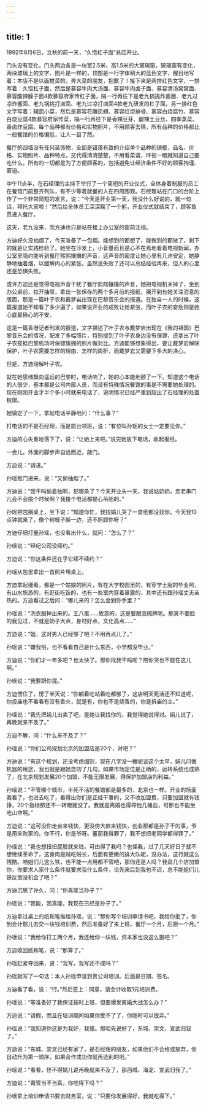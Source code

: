 ```yaml
---
---
---
```

title: 1
---



1992年8月6日，立秋的前一天，“久悟杠子面”总店开业。

门头没有变化，门头两边各是一块宽2.5米、高1.5米的大玻璃窗，玻璃窗有变化，两块玻璃上的文字、图片是一样的，顶部是一行字体稍大的蓝色文字，醒目地写着：本店不是以面推菜的，奔大菜的朋友，抱歉了！接下来是两排红色文字，一排写着：久悟杠子面，然后是慕容牛肉大汤面、慕容牛肉卤子面、慕容清汤窝窝面、慕容酸辣臊子面4款慕容府家传杠子面，隔一行再往下是老九锅挑炸酱面、老九过凉炸酱面、老九锅挑打卤面、老九过凉打卤面4款老九研发的杠子面。另一排红色文字写着：辅面小菜，然后是慕容花雕凤翅、慕容红烧排骨、慕容白烧腐竹、慕容白烧豆腐4款慕容府家传菜，隔一行再往下是香辣豆芽、酸辣土豆丝、四季蒸菜、香卤炸豆腐。每个品种都有价格和实物照片，不用顾客去猜，所有品种的价格都比一般餐馆的价格偏低，让人一目了然。

餐厅的四墙没有任何装饰物，全部是错落有致的介绍单个品种的镜框，品名、价格、实物照片、品种特点，交代得清清楚楚，不用看菜谱，环视一眼就知道自己要吃什么。所有的一切都是为了方便顾客的，包括避免让经济条件不好的顾客拘谨、窘迫。

中午11点半，在石经理的主持下举行了一个简短的开业仪式，全体身着制服的员工在餐馆门前整齐列队，有不少等着就餐的人在四周围观。石经理站在门口的台阶上作了一个非常简短的发言，说：“今天是开业第一天，我没什么好说的，就一句话，拜托大家啦！”然后给全体员工深深鞠了一个躬，开业仪式就结束了，顾客鱼贯进入餐厅。

这天，老九没来，而方迪也只是站在楼上办公室的窗前注视。

方迪好久没抽烟了，今天准备了一包烟。能想到的都想了，能做到的都做了，剩下的就是让实践检验了。她坐在沙发上，小音量而且是心不在焉地看着电视新闻，办公室里隐约能听到餐厅熙熙攘攘的声音，这声音的密度让她心里有几许安定，她静静地抽着烟，以缓解内心的紧张。虽然说失败了还可以总结经验再来，但人的心里还是恐惧失败。

或许方迪还是觉得电视声音干扰了餐厅熙熙攘攘的声音，她把电视机关掉了，坐到办公桌前，拉开抽屉，拿出一张保存的两个多月前的报纸，展开到有她关注消息的版面，那是一篇叶子农和戴梦岩出现在巴黎音乐会的报道。在独自一人的时候，这篇报道她不知看了多少遍了，如果说开业的成败让她紧张，而叶子农的安危则是她心底最揪心的不安。

这是一篇香港记者刊发的报道，文字描述了叶子农与戴梦岩出现在《我的祖国》巴黎音乐会的情况，配发了多幅照片，特别提到了叶子农身边没有保镖，还拿出了叶子农夜抵巴黎机场时保镖簇拥的照片做对比。方迪能够想象得出，要让戴梦岩解除保护，叶子农需要怎样的理由、怎样的周折，而戴梦岩又需要下多大的决心。

但是，方迪理解叶子农。

就在她思绪飘向遥远的巴黎时，电话响了，她的心本能地颤了一下。知道这个电话的人很少，基本都是公司内部人员，而没有特殊情况餐馆的事是不需要她处理的。现在刚刚开业才半个多小时就来电话了，说明情况已经严重到超出了石经理的处置权限。

她镇定了一下，拿起电话平静地问：“什么事？”

打电话的不是石经理，而是前台领班，说：“有位叫孙瑶的女士一定要见你。”

方迪的心失重地落下了，说：“让她上来吧。”说完她放下电话，收起报纸。

一会儿，外面的脚步声自远而近，敲门。

方迪说：“请进。”

孙瑶推门进来，说：“又偷抽烟了。”

方迪说：“我干吗偷着抽啊，犯哪条了？今天开业头一天，我说姑奶奶，您老串门儿会不会挑个时候啊？我接个电话都提心吊胆的。”

孙瑶把包搁桌上，坐下说：“知道你忙，我找娟儿哭了一盒纸都没找你。今天我10点钟就来了，像个树桩子躲一边，还不照顾你呀？”

方迪仔细打量孙瑶，也没看出什么，就问：“怎么了？”

孙瑶说：“经纪公司没续约。”

方迪说：“你这条件还在乎它续不续约？”

孙瑶从包里拿出一沓照片甩桌上。

方迪拿起细看，都是一个姑娘的照片，有在大学校园里的，有穿学士服的毕业照，有山水旅游的，有逛街吃饭的，也有一些室内穿着暴露的，其中还有跟孙瑶丈夫亲热的。方迪看过之后问：“哪儿来的？怎么会到你手里？”

孙瑶说：“洗衣服掉出来的。王八蛋……故意的，这是要跟我摊牌呢。那臭不要脸的我见过，不就是奶子大点，身材好点，文化高点……”

方迪说：“姐，这对男人已经够了吧？不用再点儿了。”

孙瑶说：“嫌我俗，也不看看自己是什么东西，小学都没毕业。”

方迪说：“你们才一年多吧？也太快了。那你找我干吗呢？陪你哭也不能在这儿啊。”

孙瑶说：“我要跟你混。”

方迪愣住了，愣了半天说：“你躺着吃站着吃都够了，这店明天死活还不知道呢，你投庙也不看看有没有香火，就是有，你也不是烧香的，你是拆庙的主。”

孙瑶说：“我先把娟儿出卖了吧，是她让我找你的，我觉得她说得对。娟儿说了，再晚就来不及了。”

方迪不解，问：“什么来不及了？”

孙瑶说：“你们公司规划北京的加盟店是20个，对吧？”

方迪说：“有这个规划，还没考虑细则，现在八字没一撇呢谈这个太早，娟儿问做机器的用途，我也就是跟她念叨了几句。如果市场定位是正确的，运转系统也成熟了，在北京规划发展20个加盟，不能无限发展，得保护加盟店的利益。”

孙瑶说：“不管哪个城市，半死不活的餐馆都是最多的，北京也一样。开业的场面我看了，也进去吃了，看得出你们是正经干事的，又不收加盟费，只要加盟就有钱挣，20个指标那还不一转眼就没了。我就是离婚也得榨他几桶血，可那也不能坐吃山空啊。”

方迪说：“这可没你走台来钱快，更没傍大款来钱快，创业那都是孙子干的事，爷是用来败家的。你不行，你是爷呀。董丽我得罪了，我不想把老同学都得罪了。”

孙瑶说：“我也想扭扭屁股就来钱，可由得了我吗？也怪我，过了几天好日子就不想继续革命了，这身肉是贼吃贼长，后面有更嫩的排大队呢，没办法，这行就这么残酷。咱姐们儿这么铁，也不能一点用都不管吧，那你还是人吗？我盘几个店加盟你，你要求人家什么条件就要求我什么条件，论先来后到我也不迟，总不能姐们儿铁反倒没机会了吧？”

方迪沉思了许久，问：“你真能当孙子？”

孙瑶说：“我能，我真能，我现在已经是孙子了。”

方迪拿过桌上的纸和笔推给孙瑶，说：“那你写个培训申请书吧，我给你批了，你到会计那儿去交一块钱培训费，然后准备好了来上班，餐厅一个月，后厨一个月。”

孙瑶说：“我给你打工两个月，我还给你一块钱，资本家也没这么狠吧？”

方迪收回纸和笔，说：“那算了。”

孙瑶赶紧夺回来，说：“我写，我写还不成吗？”

孙瑶就写了一句话：本人孙瑶申请到贵公司培训。后面是日期、签名。

方迪看了看，说：“行。”然后签上：同意，请会计收取1元培训费。

孙瑶说：“等准备好了我保证按时上班，但要爆发离婚大战怎么办？”

方迪说：“请假，而且在培训期间如果你受不了了，你随时可以放弃。”

孙瑶说：“我知道你这是为我好，我懂。那咱先说好了，东城、崇文、宣武归我了。”

方迪说：“东城、崇文已经有家了，是石经理的朋友，如果他们不合格或放弃，你自动升为第一顺序，如果合作成功你就再选别的吧。”

孙瑶说：“看看，怪不得娟儿说再晚就来不及了，那西城、海淀、宣武归我了。”

方迪说：“甭管当不当真，你吃得下吗？”

孙瑶拿上培训申请书要去财务室，说：“只要你发展得好，我就吃得下。”